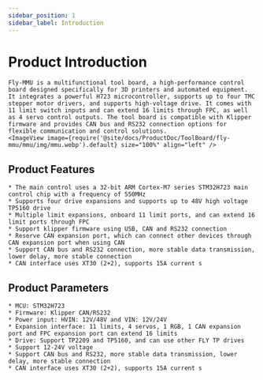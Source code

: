 ```yaml
---
sidebar_position: 1
sidebar_label: Introduction
---
```






# Product Introduction

    Fly-MMU is a multifunctional tool board, a high-performance control board designed specifically for 3D printers and automated equipment. It integrates a powerful H723 microcontroller, supports up to four TMC stepper motor drivers, and supports high-voltage drive. It comes with 11 limit switch inputs and can extend 16 limits through FPC, as well as 4 servo control outputs. The tool board is compatible with Klipper firmware and provides CAN bus and RS232 connection options for flexible communication and control solutions.
    <ImageView image={require('@site/docs/ProductDoc/ToolBoard/fly-mmu/mmu/img/mmu.webp').default} size="100%" align="left" />

## Product Features

    * The main control uses a 32-bit ARM Cortex-M7 series STM32H723 main control chip with a frequency of 550MHz
    * Supports four drive expansions and supports up to 48V high voltage TP5160 drive
    * Multiple limit expansions, onboard 11 limit ports, and can extend 16 limit ports through FPC
    * Support klipper firmware using USB, CAN and RS232 connection
    * Reserve CAN expansion port, which can connect other devices through CAN expansion port when using CAN
    * Support CAN bus and RS232 connection, more stable data transmission, lower delay, more stable connection
    * CAN interface uses XT30 (2+2), supports 15A current s

## Product Parameters

    * MCU: STM32H723
    * Firmware: Klipper CAN/RS232
    * Power input: HVIN: 12V/48V and VIN: 12V/24V
    * Expansion interface: 11 limits, 4 servos, 1 RGB, 1 CAN expansion port and FPC expansion port can extend 16 limits
    * Drive: Support TP2209 and TP5160, and can use other FLY TP drives
    * Support 12-24V voltage
    * Support CAN bus and RS232, more stable data transmission, lower delay, more stable connection
    * CAN interface uses XT30 (2+2), supports 15A current s